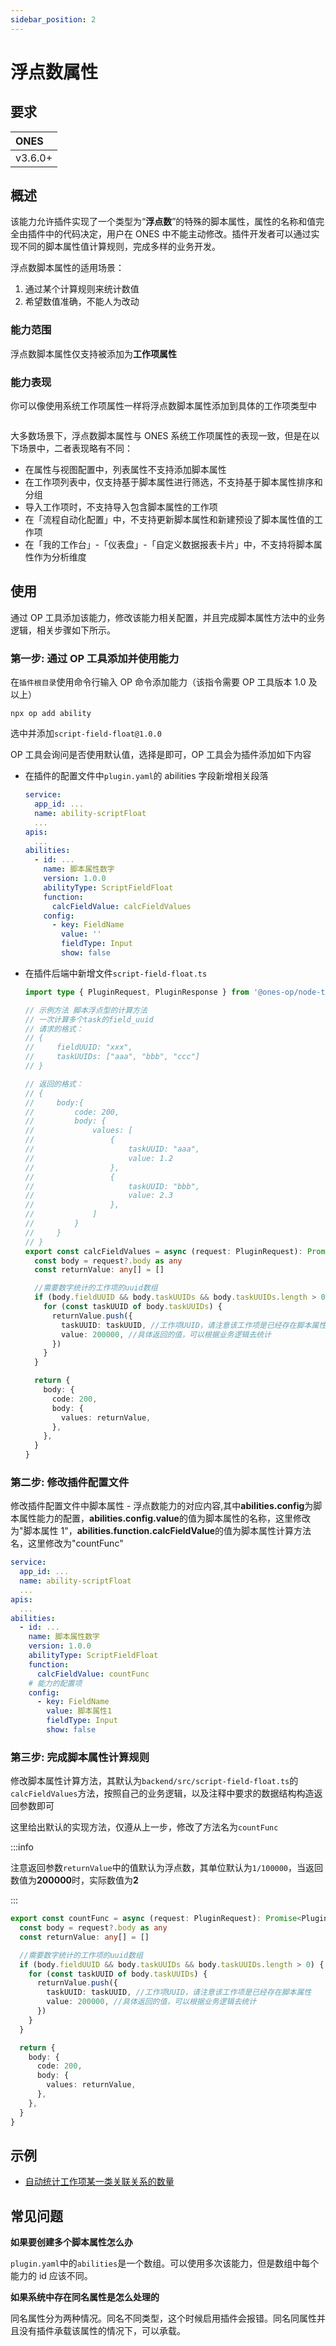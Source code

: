 ```yaml
---
sidebar_position: 2
---
```



# 浮点数属性

## 要求

| ONES    |
| :------ |
| v3.6.0+ |

## 概述

该能力允许插件实现了一个类型为“**浮点数**”的特殊的脚本属性，属性的名称和值完全由插件中的代码决定，用户在 ONES 中不能主动修改。插件开发者可以通过实现不同的脚本属性值计算规则，完成多样的业务开发。

浮点数脚本属性的适用场景：

1. 通过某个计算规则来统计数值
2. 希望数值准确，不能人为改动

### 能力范围

浮点数脚本属性仅支持被添加为**工作项属性**

### 能力表现

你可以像使用系统工作项属性一样将浮点数脚本属性添加到具体的工作项类型中

<Image img={scriptFieldFloat2} />

大多数场景下，浮点数脚本属性与 ONES 系统工作项属性的表现一致，但是在以下场景中，二者表现略有不同：

- 在属性与视图配置中，列表属性不支持添加脚本属性
- 在工作项列表中，仅支持基于脚本属性进行筛选，不支持基于脚本属性排序和分组
- 导入工作项时，不支持导入包含脚本属性的工作项
- 在「流程自动化配置」中，不支持更新脚本属性和新建预设了脚本属性值的工作项
- 在「我的工作台」-「仪表盘」-「自定义数据报表卡片」中，不支持将脚本属性作为分析维度

## 使用

通过 OP 工具添加该能力，修改该能力相关配置，并且完成脚本属性方法中的业务逻辑，相关步骤如下所示。

### 第一步: 通过 OP 工具添加并使用能力

在`插件根目录`使用命令行输入 OP 命令添加能力（该指令需要 OP 工具版本 1.0 及以上）

```shell
npx op add ability
```

选中并添加`script-field-float@1.0.0`

<Image img={scriptFieldFloat1} />

<br />
OP 工具会询问是否使用默认值，选择是即可，OP 工具会为插件添加如下内容

- 在插件的配置文件中`plugin.yaml`的 abilities 字段新增相关段落
  ```yaml title="config/plugin.yaml"
  service:
    app_id: ...
    name: ability-scriptFloat
    ...
  apis:
    ...
  abilities:
    - id: ...
      name: 脚本属性数字
      version: 1.0.0
      abilityType: ScriptFieldFloat
      function:
        calcFieldValue: calcFieldValues
      config:
        - key: FieldName
          value: ''
          fieldType: Input
          show: false
  ```
- 在插件后端中新增文件`script-field-float.ts`

  ```typescript title="backend/src/script-field-float.ts"
  import type { PluginRequest, PluginResponse } from '@ones-op/node-types'

  // 示例方法 脚本浮点型的计算方法
  // 一次计算多个task的field_uuid
  // 请求的格式：
  // {
  //     fieldUUID: "xxx",
  //     taskUUIDs: ["aaa", "bbb", "ccc"]
  // }

  // 返回的格式：
  // {
  //     body:{
  //         code: 200,
  //         body: {
  //             values: [
  //                 {
  //                     taskUUID: "aaa",
  //                     value: 1.2
  //                 },
  //                 {
  //                     taskUUID: "bbb",
  //                     value: 2.3
  //                 },
  //             ]
  //         }
  //     }
  // }
  export const calcFieldValues = async (request: PluginRequest): Promise<PluginResponse> => {
    const body = request?.body as any
    const returnValue: any[] = []

    //需要数字统计的工作项的uuid数组
    if (body.fieldUUID && body.taskUUIDs && body.taskUUIDs.length > 0) {
      for (const taskUUID of body.taskUUIDs) {
        returnValue.push({
          taskUUID: taskUUID, //工作项UUID，请注意该工作项是已经存在脚本属性
          value: 200000, //具体返回的值，可以根据业务逻辑去统计
        })
      }
    }

    return {
      body: {
        code: 200,
        body: {
          values: returnValue,
        },
      },
    }
  }
  ```

### 第二步: 修改插件配置文件

修改插件配置文件中脚本属性 - 浮点数能力的对应内容,其中**abilities.config**为脚本属性能力的配置，**abilities.config.value**的值为脚本属性的名称，这里修改为"脚本属性 1"，**abilities.function.calcFieldValue**的值为脚本属性计算方法名，这里修改为"countFunc"

```yaml title="config/plugin.yaml"
service:
  app_id: ...
  name: ability-scriptFloat
  ...
apis:
  ...
abilities:
  - id: ...
    name: 脚本属性数字
    version: 1.0.0
    abilityType: ScriptFieldFloat
    function:
      calcFieldValue: countFunc
    # 能力的配置项
    config:
      - key: FieldName
        value: 脚本属性1
        fieldType: Input
        show: false
```

### 第三步: 完成脚本属性计算规则

修改脚本属性计算方法，其默认为`backend/src/script-field-float.ts`的`calcFieldValues`方法，按照自己的业务逻辑，以及注释中要求的数据结构构造返回参数即可

这里给出默认的实现方法，仅遵从上一步，修改了方法名为`countFunc`

:::info

注意返回参数`returnValue`中的值默认为浮点数，其单位默认为`1/100000`，当返回数值为**200000**时，实际数值为**2**

:::

```typescript title="backend/src/script-field-float.ts"
export const countFunc = async (request: PluginRequest): Promise<PluginResponse> => {
  const body = request?.body as any
  const returnValue: any[] = []

  //需要数字统计的工作项的uuid数组
  if (body.fieldUUID && body.taskUUIDs && body.taskUUIDs.length > 0) {
    for (const taskUUID of body.taskUUIDs) {
      returnValue.push({
        taskUUID: taskUUID, //工作项UUID，请注意该工作项是已经存在脚本属性
        value: 200000, //具体返回的值，可以根据业务逻辑去统计
      })
    }
  }

  return {
    body: {
      code: 200,
      body: {
        values: returnValue,
      },
    },
  }
}
```

## 示例

- [自动统计工作项某一类关联关系的数量](./sample-script-field-float.mdx)

## 常见问题

**如果要创建多个脚本属性怎么办**

`plugin.yaml`中的`abilities`是一个数组。可以使用多次该能力，但是数组中每个能力的 id 应该不同。

**如果系统中存在同名属性是怎么处理的**

同名属性分为两种情况。同名不同类型，这个时候启用插件会报错。同名同属性并且没有插件承载该属性的情况下，可以承载。
